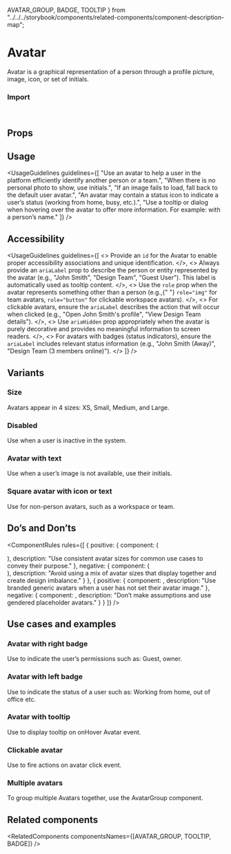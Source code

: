   AVATAR_GROUP,
  BADGE,
  TOOLTIP
} from "../../../storybook/components/related-components/component-description-map";

<Meta of={AvatarStories} />


# Avatar

Avatar is a graphical representation of a person through a profile picture, image, icon, or set of initials.

<Canvas of={AvatarStories.Overview} />

### Import

```js
import { Avatar } from "@vibe/core";
```

## Props

<PropsTable />

## Usage

<UsageGuidelines
  guidelines={[
    "Use an avatar to help a user in the platform efficiently identify another person or a team.",
    "When there is no personal photo to show, use initials.",
    "If an image fails to load, fall back to the default user avatar.",
    "An avatar may contain a status icon to indicate a user’s status (working from home, busy, etc.).",
    "Use a tooltip or dialog when hovering over the avatar to offer more information. For example: with a person’s name."
  ]}
/>

<TipMultipleAvatarsTogether />

## Accessibility

<UsageGuidelines
  guidelines={[
    <>
      Provide an <code>id</code> for the Avatar to enable proper accessibility associations and unique identification.
    </>,
    <>
      Always provide an <code>ariaLabel</code> prop to describe the person or entity represented by the avatar (e.g.,
      "John Smith", "Design Team", "Guest User"). This label is automatically used as tooltip content.
    </>,
    <>
      Use the <code>role</code> prop when the avatar represents something other than a person (e.g.,{" "}
      <code>role="img"</code> for team avatars, <code>role="button"</code> for clickable workspace avatars).
    </>,
    <>
      For clickable avatars, ensure the <code>ariaLabel</code> describes the action that will occur when clicked (e.g.,
      "Open John Smith's profile", "View Design Team details").
    </>,
    <>
      Use <code>ariaHidden</code> prop appropriately when the avatar is purely decorative and provides no meaningful
      information to screen readers.
    </>,
    <>
      For avatars with badges (status indicators), ensure the <code>ariaLabel</code> includes relevant status
      information (e.g., "John Smith (Away)", "Design Team (3 members online)").
    </>
  ]}
/>

## Variants

### Size

Avatars appear in 4 sizes: XS, Small, Medium, and Large.

<Canvas of={AvatarStories.Size} />

### Disabled

Use when a user is inactive in the system.

<Canvas of={AvatarStories.Disable} />

### Avatar with text

Use when a user’s image is not available, use their initials.

<Canvas of={AvatarStories.AvatarWithText} />

### Square avatar with icon or text

Use for non-person avatars, such as a workspace or team.

<Canvas of={AvatarStories.SquareAvatar} />

## Do’s and Don’ts

<ComponentRules
  rules={[
    {
      positive: {
        component: (
          <div className="monday-storybook-avatar_multiple">
            <Avatar className="multiple-avatar" size="large" src={person1} type="img" />
            <Avatar className="multiple-avatar" size="large" src={person2} type="img" />
            <Avatar className="multiple-avatar" size="large" src={person3} type="img" />
          </div>
        ),
        description: "Use consistent avatar sizes for common use cases to convey their purpose."
      },
      negative: {
        component: (
          <div className="monday-storybook-avatar_multiple-reverse">
            <Avatar className="multiple-reverse-avatar" size="small" src={person1} type="img" />
            <Avatar className="multiple-reverse-avatar" size="medium" src={person2} type="img" />
            <Avatar className="multiple-reverse-avatar" size="large" src={person3} type="img" />
          </div>
        ),
        description: "Avoid using a mix of avatar sizes that display together and create design imbalance."
      }
    },
    {
      positive: {
        component: <Avatar src={maleIcon} type="img" />,
        description: "Use branded generic avatars when a user has not set their avatar image."
      },
      negative: {
        component: <Avatar src={femaleIcon} type="img" />,
        description: "Don’t make assumptions and use gendered placeholder avatars."
      }
    }
  ]}
/>

## Use cases and examples

### Avatar with right badge

Use to indicate the user’s permissions such as: Guest, owner.

<Canvas of={AvatarStories.AvatarWithRightBadge} />

### Avatar with left badge

Use to indicate the status of a user such as: Working from home, out of office etc.

<Canvas of={AvatarStories.AvatarWithLeftBadge} />

### Avatar with tooltip

Use to display tooltip on onHover Avatar event.

<Canvas of={AvatarStories.AvatarWithTooltip} />

### Clickable avatar

Use to fire actions on avatar click event.

<Canvas of={AvatarStories.ClickableAvatar} />

### Multiple avatars

To group multiple Avatars together, use the <StorybookLink page="Components/AvatarGroup">AvatarGroup</StorybookLink> component.

<Canvas of={AvatarStories.MultipleAvatars} />

## Related components

<RelatedComponents componentsNames={[AVATAR_GROUP, TOOLTIP, BADGE]} />
